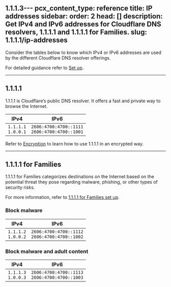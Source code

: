 1.1.1.3---
pcx_content_type: reference
title: IP addresses
sidebar:
  order: 2
head: []
description: Get IPv4 and IPv6 addresses for Cloudflare DNS resolvers, 1.1.1.1
  and 1.1.1.1 for Families.
slug: 1.1.1.1/ip-addresses
---


Consider the tables below to know which IPv4 or IPv6 addresses are used by the different Cloudflare DNS resolver offerings.

For detailed guidance refer to [Set up](/1.1.1.1/setup/).

***

## 1.1.1.1

1.1.1.1 is Cloudflare’s public DNS resolver. It offers a fast and private way to browse the Internet.

| IPv4                     | IPv6                                               |
| ------------------------ | -------------------------------------------------- |
| `1.1.1.1` <br/>`1.0.0.1` | `2606:4700:4700::1111` <br/>`2606:4700:4700::1001` |

Refer to [Encryption](/1.1.1.1/encryption/) to learn how to use 1.1.1.1 in an encrypted way.

***

## 1.1.1.1 for Families

1.1.1.1 for Families categorizes destinations on the Internet based on the potential threat they pose regarding malware, phishing, or other types of security risks.

For more information, refer to [1.1.1.1 for Families set up](/1.1.1.1/setup/#1111-for-families).

### Block malware

| IPv4                     | IPv6                                               |
| ------------------------ | -------------------------------------------------- |
| `1.1.1.2` <br/>`1.0.0.2` | `2606:4700:4700::1112` <br/>`2606:4700:4700::1002` |

### Block malware and adult content

| IPv4                     | IPv6                                               |
| ------------------------ | -------------------------------------------------- |
| `1.1.1.3` <br/>`1.0.0.3` | `2606:4700:4700::1113` <br/>`2606:4700:4700::1003` |
